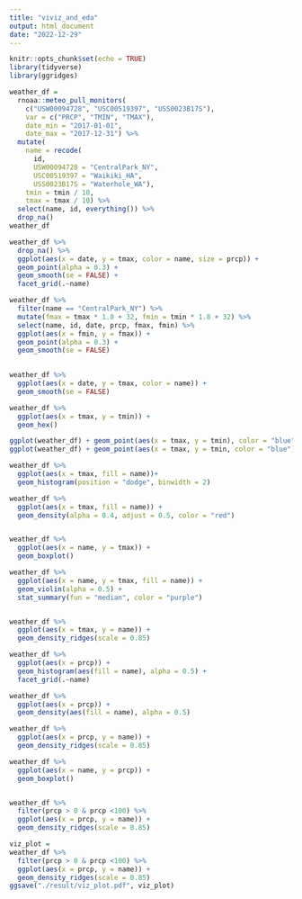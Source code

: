 ```yaml
---
title: "viviz_and_eda"
output: html_document
date: "2022-12-29"
---
```


```r
knitr::opts_chunk$set(echo = TRUE)
library(tidyverse)
library(ggridges)
```

```r
weather_df = 
  rnoaa::meteo_pull_monitors(
    c("USW00094728", "USC00519397", "USS0023B17S"),
    var = c("PRCP", "TMIN", "TMAX"), 
    date_min = "2017-01-01",
    date_max = "2017-12-31") %>%
  mutate(
    name = recode(
      id, 
      USW00094728 = "CentralPark_NY", 
      USC00519397 = "Waikiki_HA",
      USS0023B17S = "Waterhole_WA"),
    tmin = tmin / 10,
    tmax = tmax / 10) %>%
  select(name, id, everything()) %>%
  drop_na()
weather_df

```

```r
weather_df %>%
  drop_na() %>%
  ggplot(aes(x = date, y = tmax, color = name, size = prcp)) +
  geom_point(alpha = 0.3) +
  geom_smooth(se = FALSE) +
  facet_grid(.~name)


```



```r
weather_df %>%
  filter(name == "CentralPark_NY") %>%
  mutate(fmax = tmax * 1.8 + 32, fmin = tmin * 1.8 + 32) %>%
  select(name, id, date, prcp, fmax, fmin) %>%
  ggplot(aes(x = fmin, y = fmax)) +
  geom_point(alpha = 0.3) +
  geom_smooth(se = FALSE)
  


```




```r
weather_df %>%
  ggplot(aes(x = date, y = tmax, color = name)) +
  geom_smooth(se = FALSE)


```



```r
weather_df %>%
  ggplot(aes(x = tmax, y = tmin)) +
  geom_hex()


```



```r
ggplot(weather_df) + geom_point(aes(x = tmax, y = tmin), color = "blue")
ggplot(weather_df) + geom_point(aes(x = tmax, y = tmin, color = "blue"))


```



```r
weather_df %>%
  ggplot(aes(x = tmax, fill = name))+
  geom_histogram(position = "dodge", binwidth = 2)


```



```r
weather_df %>%
  ggplot(aes(x = tmax, fill = name)) +
  geom_density(alpha = 0.4, adjust = 0.5, color = "red") 



```


```r
weather_df %>%
  ggplot(aes(x = name, y = tmax)) +
  geom_boxplot() 


```


```r
weather_df %>%
  ggplot(aes(x = name, y = tmax, fill = name)) +
  geom_violin(alpha = 0.5) +
  stat_summary(fun = "median", color = "purple")



```



```r
weather_df %>%
  ggplot(aes(x = tmax, y = name)) +
  geom_density_ridges(scale = 0.85)
```





```r
weather_df %>%
  ggplot(aes(x = prcp)) +
  geom_histogram(aes(fill = name), alpha = 0.5) +
  facet_grid(.~name)

weather_df %>%
  ggplot(aes(x = prcp)) +
  geom_density(aes(fill = name), alpha = 0.5)

weather_df %>%
  ggplot(aes(x = prcp, y = name)) +
  geom_density_ridges(scale = 0.85)

weather_df %>%
  ggplot(aes(x = name, y = prcp)) +
  geom_boxplot()


weather_df %>%
  filter(prcp > 0 & prcp <100) %>%
  ggplot(aes(x = prcp, y = name)) +
  geom_density_ridges(scale = 0.85)
```





```r
viz_plot = 
weather_df %>%
  filter(prcp > 0 & prcp <100) %>%
  ggplot(aes(x = prcp, y = name)) +
  geom_density_ridges(scale = 0.85)
ggsave("./result/viz_plot.pdf", viz_plot)


```


































